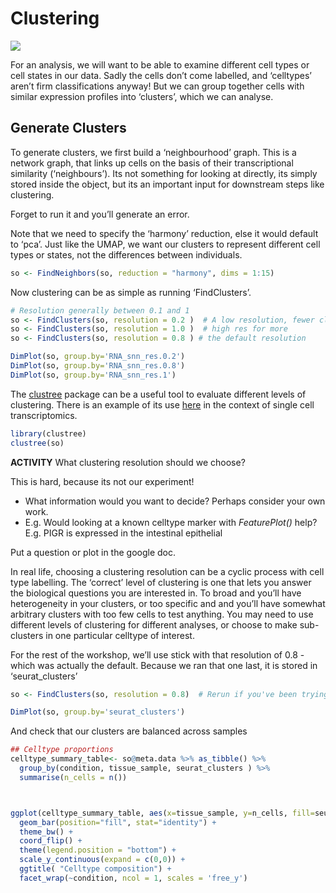 # Clustering{#clustering}

![](images/workflows/05_clustering.png)

For an analysis, we will want to be able to examine different cell types or cell states in our data. Sadly the cells don't come labelled, and 'celltypes' aren't firm classifications anyway! 
But we can group together cells with similar expression profiles into 'clusters', which we can analyse.


## Generate Clusters

To generate clusters, we first build a 'neighbourhood' graph. This is a network graph, that links up cells on the basis of their transcriptional similarity ('neighbours'). Its not something for looking at directly, its simply stored inside the object, but its an important input for downstream steps like clustering. 

Forget to run it and you'll generate an error.

Note that we need to specify the 'harmony' reduction, else it would default to 'pca'. Just like the UMAP, we want our clusters to represent different cell types or states, not the differences between individuals. 

```r
so <- FindNeighbors(so, reduction = "harmony", dims = 1:15)
```


Now clustering can be as simple as running 'FindClusters'. 
```r
# Resolution generally between 0.1 and 1
so <- FindClusters(so, resolution = 0.2 )  # A low resolution, fewer clusters
so <- FindClusters(so, resolution = 1.0 )  # high res for more
so <- FindClusters(so, resolution = 0.8 ) # the default resolution  
```


```r
DimPlot(so, group.by='RNA_snn_res.0.2')
DimPlot(so, group.by='RNA_snn_res.0.8')
DimPlot(so, group.by='RNA_snn_res.1')
```




The [clustree](https://doi.org/10.1093/gigascience/giy083) package can be a useful tool to evaluate different levels of clustering. There is an example of its use [here]( https://swbioinf.github.io/scRNAseqInR_Doco/clustering.html) in the context of single cell transcriptomics.

```r
library(clustree)
clustree(so)
```


::: {.rmdnote}

**ACTIVITY** What clustering resolution should we choose?

This is hard, because its not our experiment!

* What information would you want to decide? Perhaps consider your own work.
* E.g. Would looking at a known celltype marker with _FeaturePlot()_ help? E.g. PIGR is expressed in the intestinal epithelial 

Put a question or plot in the google doc.

<!--
Points to lead discussion:

* What's your want to thing about celltypes of interest in your study - T cell subtypes? o you really want epithelial subtypes. 

* Will one clustering level serve all? You can subtype or have multiple resolutions
* We don't even have celltype information yet! We can plot a few markers for a rough idea. 
* This is cyclic!
* You're the domain expert, you make the call...

-->
:::


In real life, choosing a clustering resolution can be a cyclic process with cell type labelling. The 'correct' level of clustering is one that lets you answer the biological questions you are interested in. To broad and you'll have heterogeneity in your clusters, or too specific and and you'll have somewhat arbitrary clusters with too few cells to test anything. You may need to use different levels of clustering for different analyses, or choose to make sub-clusters in one particular celltype of interest.


For the rest of the workshop, we'll use stick with that resolution of 0.8 - which was actually the default. Because we ran that one last, it is stored in 'seurat_clusters'

```r
so <- FindClusters(so, resolution = 0.8)  # Rerun if you've been trying other resolutions
```

```r
DimPlot(so, group.by='seurat_clusters')
```


And check that our clusters are balanced across samples

```r

## Celltype proportions
celltype_summary_table<- so@meta.data %>% as_tibble() %>%
  group_by(condition, tissue_sample, seurat_clusters ) %>%
  summarise(n_cells = n())



ggplot(celltype_summary_table, aes(x=tissue_sample, y=n_cells, fill=seurat_clusters)) +
  geom_bar(position="fill", stat="identity") +
  theme_bw() +
  coord_flip() +
  theme(legend.position = "bottom") +
  scale_y_continuous(expand = c(0,0)) +
  ggtitle( "Celltype composition") +
  facet_wrap(~condition, ncol = 1, scales = 'free_y')


```








